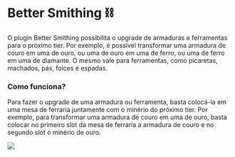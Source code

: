 # Better Smithing :chains:

O plugin Better Smithing possibilita o upgrade de armaduras e ferramentas para o próximo tier. Por exemplo, é possível transformar uma armadura de couro em uma de ouro, ou uma de ouro em uma de ferro, ou uma de ferro em uma de diamante. O mesmo vale para ferramentas, como picaretas, machados, pás, foices e espadas.

### Como funciona?

Para fazer o upgrade de uma armadura ou ferramenta, basta colocá-la em uma mesa de ferraria juntamente com o minério do próximo tier. Por exemplo, para transformar uma armadura de couro em uma de ouro, basta colocar no primeiro slot da mesa de ferraria a armadura de couro e no segundo slot o minério de ouro.

![](/img/bettersmithing.png)